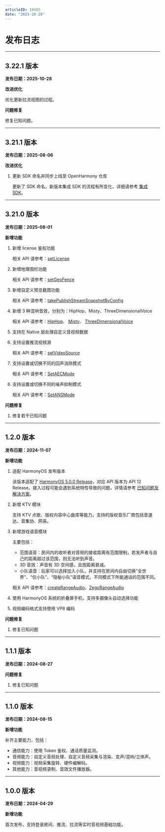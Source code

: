 ```yaml
---
articleID: 19405
date: "2025-10-28"
---
```




# 发布日志

- - -

## 3.22.1 版本 <a id="3.22.1"></a>

**发布日期：2025-10-28**

**改进优化**

优化更新拉流视图的过程。

**问题修复**

修复已知问题。

---
## 3.21.1 版本 <a id="3.21.1"></a>

**发布日期：2025-08-06**

**改进优化**

1. 更新 SDK 命名并同步上线至 OpenHarmony 仓库

      更新了 SDK 命名，新版本集成 SDK 的流程有所变化，详细请参考 [集成 SDK](./../quick-start/integrating-sdk.mdx)。

---

## 3.21.0 版本 <a id="3.21.0"></a>

**发布日期：2025-08-01**

**新增功能** 


1. 新增 license 鉴权功能 

    相关 API 请参考：[setLicense](https://doc-zh.zego.im/unique-api/express-video-sdk/zh/ets_ohos/classes/_zegoexpressengine_.zegoexpressengine.html#setlicense)

2. 新增地理围栏功能 

    相关 API 请参考：[setGeoFence](https://doc-zh.zego.im/unique-api/express-video-sdk/zh/ets_ohos/classes/_zegoexpressengine_.zegoexpressengine.html#setgeofence)

3. 新增自定义预览截图功能 

    相关 API 请参考：[takePublishStreamSnapshotByConfig](https://doc-zh.zego.im/unique-api/express-video-sdk/zh/ets_ohos/classes/_zegoexpressengine_.zegoexpressengine.html#takepublishstreamsnapshotbyconfig)


4. 新增 3 种混响音效，分别为：HipHop、Misty、ThreeDimensionalVoice

    相关 API 请参考：[HipHop](https://doc-zh.zego.im/unique-api/express-video-sdk/zh/ets_ohos/enums/_zegoexpressdefines_.zegoreverbpreset.html#hiphop)、 [Misty](https://doc-zh.zego.im/unique-api/express-video-sdk/zh/ets_ohos/enums/_zegoexpressdefines_.zegoreverbpreset.html#misty)、 [ThreeDimensionalVoice](https://doc-zh.zego.im/unique-api/express-video-sdk/zh/ets_ohos/enums/_zegoexpressdefines_.zegoreverbpreset.html#threedimensionalvoice)

5. 支持在 Native 层处理自定义音视频数据

6. 支持设置推流视频源 

    相关 API 请参考：[setVideoSource](https://doc-zh.zego.im/unique-api/express-video-sdk/zh/ets_ohos/classes/_zegoexpressengine_.zegoexpressengine.html#setvideosource)

7. 支持设置或切换不同的回声消除模式

    相关 API 请参考：[SetAECMode](https://doc-zh.zego.im/unique-api/express-video-sdk/zh/ets_ohos/classes/_zegoexpressengine_.zegoexpressengine.html#setaecmode)

8. 支持设置或切换不同的噪声抑制模式

    相关 API 请参考：[SetANSMode](https://doc-zh.zego.im/unique-api/express-video-sdk/zh/ets_ohos/classes/_zegoexpressengine_.zegoexpressengine.html#setansmode)


**问题修复**

1. 修复若干已知问题

---

## 1.2.0 版本 <a id="1.2.0"></a>

**发布日期：2024-11-07**

**新增功能**

1. 适配 HarmonyOS 发布版本

    该版本适配了 [HarmonyOS 5.0.0 Release](https://developer.huawei.com/consumer/cn/doc/harmonyos-releases-V5/overview-V5)，对应 API 版本为 API 12 Release。接入过程可能会遇到系统特性导致的问题，详情请参考 [已知问题及解决方案](!known_issues_and_solutions)。


2. 新增 KTV 模块

    支持 KTV 点歌、版权内容中心曲库等能力。支持的版权音乐厂商包括音速达、音集协、网易。

3. 新增游戏语音模块

    主要包括：
    - 范围语音：房间内的收听者对音频的接收距离有范围限制，若发声者与自己的距离超过该范围，则无法听到声音。
    - 3D 音效：声音有 3D 空间感，且按距离衰减。
    - 小队语音：玩家可以选择加入小队，并支持在房间内自由切换“全世界”、“仅小队”、“隐秘小队”语音模式，不同模式下所能通话的范围不同。

    相关 API 请参考：[createRangeAudio](https://doc-zh.zego.im/unique-api/express-video-sdk/zh/ets_ohos/classes/_zegoexpressengine_.zegoexpressengine.html#createrangeaudio)、[ZegoRangeAudio](https://doc-zh.zego.im/unique-api/express-video-sdk/zh/ets_ohos/classes/_zegoexpressdefines_.zegorangeaudio.html)


4. 使用 HarmonyOS 系统的折叠屏手机，支持多摄像头自动选择功能

5. 视频编码格式支持使用 VP8 编码

**问题修复**

1. 修复已知问题

---
## 1.1.1 版本 <a id="1.1.1"></a>

**发布日期：2024-08-27**

**问题修复**

1. 修复已知问题

---
## 1.1.0 版本 <a id="1.1.0"></a>

**发布日期：2024-08-15**

**新增功能**

补齐主要能力，包括：
- 通信能力：使用 Token 鉴权、通话质量监测。
- 音频能力：自定义音频处理、自定义音频采集与渲染、变声/混响/立体声。
- 视频能力：视频采集旋转、硬件编解码。
- 其他能力：音视频录制、音效文件播放器。

---
## 1.0.0 版本 <a id="1.0.0"></a>

**发布日期：2024-04-29**

**新增功能**

首次发布，支持登录房间、推流、拉流等实时音视频基础功能。



